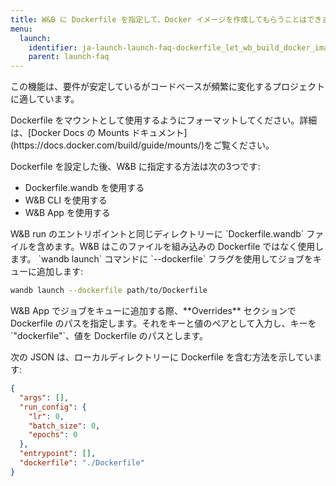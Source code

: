 ```yaml
---
title: W&B に Dockerfile を指定して、Docker イメージを作成してもらうことはできますか？
menu:
  launch:
    identifier: ja-launch-launch-faq-dockerfile_let_wb_build_docker_image_me
    parent: launch-faq
---
```


この機能は、要件が安定しているがコードベースが頻繁に変化するプロジェクトに適しています。

<Warning>
Dockerfile をマウントとして使用するようにフォーマットしてください。詳細は、[Docker Docs の Mounts ドキュメント](https://docs.docker.com/build/guide/mounts/)をご覧ください。
</Warning>

Dockerfile を設定した後、W&B に指定する方法は次の3つです:

* Dockerfile.wandb を使用する
* W&B CLI を使用する
* W&B App を使用する

<Tabs>
<Tab title="Tab">
W&B run のエントリポイントと同じディレクトリーに `Dockerfile.wandb` ファイルを含めます。W&B はこのファイルを組み込みの Dockerfile ではなく使用します。
</Tab>
<Tab title="Tab">
`wandb launch` コマンドに `--dockerfile` フラグを使用してジョブをキューに追加します:

```bash
wandb launch --dockerfile path/to/Dockerfile
```
</Tab>
<Tab title="Tab">
W&B App でジョブをキューに追加する際、**Overrides** セクションで Dockerfile のパスを指定します。それをキーと値のペアとして入力し、キーを `"dockerfile"`、値を Dockerfile のパスとします。

次の JSON は、ローカルディレクトリーに Dockerfile を含む方法を示しています:

```json title="Launch job W&B App"
{
  "args": [],
  "run_config": {
    "lr": 0,
    "batch_size": 0,
    "epochs": 0
  },
  "entrypoint": [],
  "dockerfile": "./Dockerfile"
}
```
</Tab>
</Tabs>